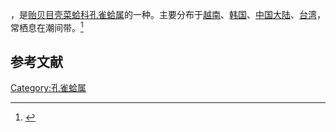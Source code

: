 {{noteTA
|T=zh-cn:肯氏隔贻贝; zh-tw:姬蛤;
|1=zh-cn:肯氏隔贻贝; zh-tw:姬蛤;
}}
{{Speciesbox
| name = 肯氏隔贻贝
| image = 
| image_width = 
| genus = Septifer
| species = keenae
| authority = Nomura, 1936
}}
{{地区用词4|start=学名：''{{lang|la|Septifer keenae}}''|cn=肯氏隔贻贝|tw=姬蛤|as=称}}，是[[贻贝目|贻贝目]][[壳菜蛤科|壳菜蛤科]][[孔雀蛤属|孔雀蛤属]]的一种。主要分布于[[越南|越南]]、[[韩国|韩国]]、[[中国大陆|中国大陆]]、[[台湾|台湾]]，常栖息在潮间带。<ref>{{cite web|url=http://shell.sinica.edu.tw/chinese/shellbase_detail.php?science_no=2212|title=国际贝库：肯氏隔贻贝|publisher=台湾贝类资料库|accessdate=2009-08-11|archive-date=2016-03-04|archive-url=https://web.archive.org/web/20160304113810/http://shell.sinica.edu.tw/chinese/shellbase_detail.php?science_no=2212|dead-url=no}}</ref>

== 参考文献 ==
{{reflist|2}}
{{Taxonbar|from=Q14720694}}

[[Category:孔雀蛤属|Category:孔雀蛤属]]